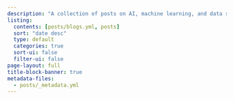 ```yaml
---
description: "A collection of posts on AI, machine learning, and data science."
listing:
  contents: [posts/blogs.yml, posts]
  sort: "date desc"
  type: default
  categories: true
  sort-ui: false
  filter-ui: false
page-layout: full
title-block-banner: true
metadata-files: 
  - posts/_metadata.yml
---
```



